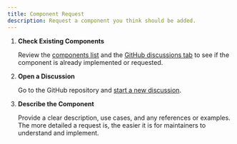 ```yaml
---
title: Component Request
description: Request a component you think should be added.
---
```



<Steps>

1. **Check Existing Components**

   Review the [components list](/components) and the [GitHub discussions tab](https://github.com/Mohamed-Magdy-fayed/megz-registry/discussions/categories/component-request) to see if the component is already implemented or requested.

2. **Open a Discussion**

   Go to the GitHub repository and [start a new discussion](https://github.com/Mohamed-Magdy-fayed/megz-registry/discussions/new?category=component-request).

3. **Describe the Component**

   Provide a clear description, use cases, and any references or examples. The more detailed a request is, the easier it is for maintainers to understand and implement.

</Steps>
